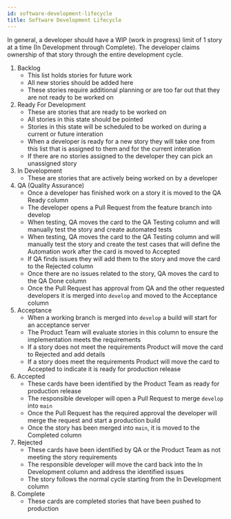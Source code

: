 ```yaml
---
id: software-development-lifecycle
title: Software Development Lifecycle
---
```


In general, a developer should have a WIP (work in progress) limit of 1 story at a time (In Development through Complete). The developer claims ownership of that story through the entire development cycle.

1. Backlog
    * This list holds stories for future work
    * All new stories should be added here
    * These stories require additional planning or are too far out that they are not ready to be worked on
1. Ready For Development
    * These are stories that are ready to be worked on
    * All stories in this state should be pointed
    * Stories in this state will be scheduled to be worked on during a current or future interation
    * When a developer is ready for a new story they will take one from this list that is assigned to them and for the current interation
    * If there are no stories assigned to the developer they can pick an unassigned story
1. In Development
    * These are stories that are actively being worked on by a developer
1. QA (Quality Assurance)
    * Once a developer has finished work on a story it is moved to the QA Ready column
    * The developer opens a Pull Request from the feature branch into develop
    * When testing, QA moves the card to the QA Testing column and will manually test the story and create automated tests
    * When testing, QA moves the card to the QA Testing column and will manually test the story and create the test cases that will define the Automation work after the card is moved to Accepted
    * If QA finds issues they will add them to the story and move the card to the Rejected column
    * Once there are no issues related to the story, QA moves the card to the QA Done column
    * Once the Pull Request has approval from QA and the other requested developers it is merged into `develop` and moved to the Acceptance column
1. Acceptance
    * When a working branch is merged into `develop` a build will start for an acceptance server
    * The Product Team will evaluate stories in this column to ensure the implementation meets the requirements
    * If a story does not meet the requirements Product will move the card to Rejected and add details
    * If a story does meet the requirements Product will move the card to Accepted to indicate it is ready for production release
1. Accepted
    * These cards have been identified by the Product Team as ready for production release
    * The responsible developer will open a Pull Request to merge `develop` into `main`
    * Once the Pull Request has the required approval the developer will merge the request and start a production build
    * Once the story has been merged into `main`, it is moved to the Completed column
1. Rejected
    * These cards have been identified by QA or the Product Team as not meeting the story requirements
    * The responsible developer will move the card back into the In Development column and address the identified issues
    * The story follows the normal cycle starting from the In Development column
1. Complete
    * These cards are completed stories that have been pushed to production
